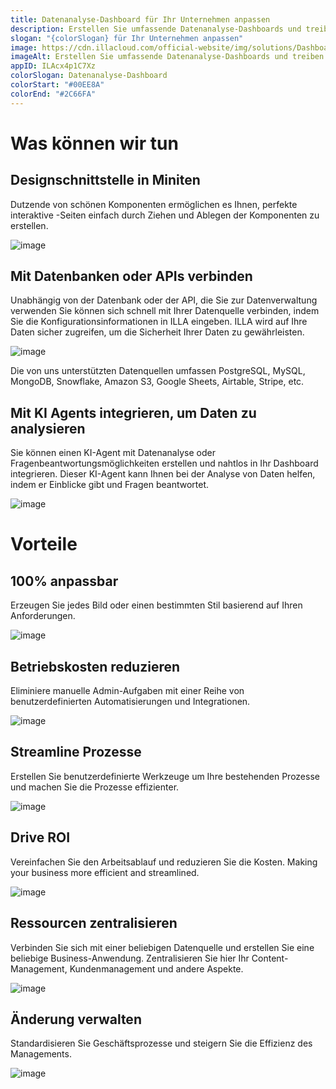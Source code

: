 ```yaml
---
title: Datenanalyse-Dashboard für Ihr Unternehmen anpassen
description: Erstellen Sie umfassende Datenanalyse-Dashboards und treiben Sie Ihr Geschäftswachstum mit minimalem Investitionsaufwand an.
slogan: "{colorSlogan} für Ihr Unternehmen anpassen"
image: https://cdn.illacloud.com/official-website/img/solutions/Dashboard/cover.svg
imageAlt: Erstellen Sie umfassende Datenanalyse-Dashboards und treiben Sie Ihr Geschäftswachstum mit minimalem Investitionsaufwand an.
appID: ILAcx4p1C7Xz
colorSlogan: Datenanalyse-Dashboard
colorStart: "#00EE8A"
colorEnd: "#2C66FA"
---
```


# Was können wir tun

## Designschnittstelle in Miniten

Dutzende von schönen Komponenten ermöglichen es Ihnen, perfekte interaktive
\-Seiten einfach durch Ziehen und Ablegen der Komponenten zu erstellen.

![image](https://cdn.illacloud.com/official-website/img/solutions/dashboard/design.svg)

## Mit Datenbanken oder APIs verbinden

Unabhängig von der Datenbank oder der API, die Sie zur Datenverwaltung verwenden Sie können sich schnell
mit Ihrer Datenquelle verbinden, indem Sie die Konfigurationsinformationen in ILLA eingeben.
ILLA wird auf Ihre Daten sicher zugreifen, um die Sicherheit Ihrer
Daten zu gewährleisten.

![image](https://cdn.illacloud.com/official-website/img/solutions/cms/data-source.svg)

Die von uns unterstützten Datenquellen umfassen PostgreSQL, MySQL,
MongoDB, Snowflake, Amazon S3, Google Sheets, Airtable, Stripe, etc.

## Mit KI Agents integrieren, um Daten zu analysieren

Sie können einen KI-Agent mit Datenanalyse oder Fragenbeantwortungsmöglichkeiten
erstellen und nahtlos in Ihr Dashboard integrieren. Dieser KI-Agent kann Ihnen bei der
Analyse von Daten helfen, indem er Einblicke gibt und Fragen beantwortet.

![image](https://cdn.illacloud.com/official-website/img/solutions/dashboard/analysis.gif)

# Vorteile

## 100% anpassbar

Erzeugen Sie jedes Bild oder einen bestimmten Stil basierend auf Ihren Anforderungen.

![image](https://cdn.illacloud.com/official-website/img/solutions/custom.svg)

## Betriebskosten reduzieren

Eliminiere manuelle Admin-Aufgaben mit einer Reihe von benutzerdefinierten Automatisierungen und
Integrationen.

![image](https://cdn.illacloud.com/official-website/img/solutions/cut-cost.svg)

## Streamline Prozesse

Erstellen Sie benutzerdefinierte Werkzeuge um Ihre bestehenden Prozesse und machen Sie die Prozesse
effizienter.

![image](https://cdn.illacloud.com/official-website/img/solutions/process.svg)

## Drive ROI

Vereinfachen Sie den Arbeitsablauf und reduzieren Sie die Kosten. Making your business more
efficient and streamlined.

![image](https://cdn.illacloud.com/official-website/img/solutions/roi.svg)

## Ressourcen zentralisieren

Verbinden Sie sich mit einer beliebigen Datenquelle und erstellen Sie eine beliebige Business-Anwendung. Zentralisieren Sie hier Ihr
Content-Management, Kundenmanagement und andere Aspekte.

![image](https://cdn.illacloud.com/official-website/img/solutions/centralize.svg)

## Änderung verwalten

Standardisieren Sie Geschäftsprozesse und steigern Sie die Effizienz des Managements.

![image](https://cdn.illacloud.com/official-website/img/solutions/change.svg)
